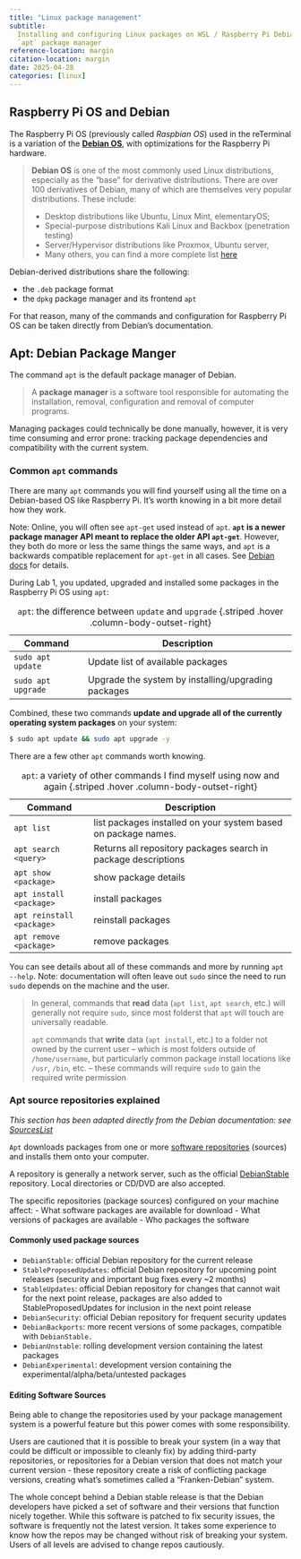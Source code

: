 ```yaml
---
title: "Linux package management"
subtitle:
  Installing and configuring Linux packages on WSL / Raspberry Pi Debian using the
  `apt` package manager
reference-location: margin
citation-location: margin
date: 2025-04-28
categories: [linux]
---
```


## Raspberry Pi OS and Debian

The Raspberry Pi OS (previously called _Raspbian OS_) used in the reTerminal is
a variation of the [**Debian OS**](https://en.wikipedia.org/wiki/Debian), with
optimizations for the Raspberry Pi hardware.

> **Debian OS** is one of the most commonly used Linux distributions, especially
> as the "base" for derivative distributions. There are over 100 derivatives of
> Debian, many of which are themselves very popular distributions. These
> include:
>
> - Desktop distributions like Ubuntu, Linux Mint, elementaryOS;
> - Special-purpose distributions Kali Linux and Backbox (penetration testing)
> - Server/Hypervisor distributions like Proxmox, Ubuntu server,
> - Many others, you can find a more complete list
>   [here](https://en.wikipedia.org/wiki/List_of_Linux_distributions#Debian-based)

Debian-derived distributions share the following:

- the `.deb` package format
- the `dpkg` package manager and its frontend `apt`

For that reason, many of the commands and configuration for Raspberry Pi OS can
be taken directly from Debian's documentation.

## Apt: Debian Package Manger

The command `apt` is the default package manager of Debian.

> A **package manager** is a software tool responsible for automating the
> installation, removal, configuration and removal of computer programs.

Managing packages could technically be done manually, however, it is very time
consuming and error prone: tracking package dependencies and compatibility with
the current system.

### Common `apt` commands

There are many `apt` commands you will find yourself using all the time on a
Debian-based OS like Raspberry Pi. It's worth knowing in a bit more detail how
they work.

Note: Online, you will often see `apt-get` used instead of `apt`. **`apt` is a
newer package manager API meant to replace the older API `apt-get`**. However,
they both do more or less the same things the same ways, and `apt` is a
backwards compatible replacement for `apt-get` in all cases. See
[Debian docs](https://www.debian.org/doc/manuals/debian-handbook/sect.apt-get.en.html)
for details.

During Lab 1, you updated, upgraded and installed some packages in the Raspberry
Pi OS using `apt`:

| Command            | Description                                         |
| ------------------ | --------------------------------------------------- |
| `sudo apt update`  | Update list of available packages                   |
| `sudo apt upgrade` | Upgrade the system by installing/upgrading packages |

: `apt`: the difference between `update` and `upgrade` {.striped .hover
.column-body-outset-right}

Combined, these two commands **update and upgrade all of the currently operating
system packages** on your system:

```bash
$ sudo apt update && sudo apt upgrade -y
```

There are a few other `apt` commands worth knowing.

| Command                   | Description                                                    |
| ------------------------- | -------------------------------------------------------------- |
| `apt list`                | list packages installed on your system based on package names. |
| `apt search <query>`      | Returns all repository packages search in package descriptions |
| `apt show <package>`      | show package details                                           |
| `apt install <package>`   | install packages                                               |
| `apt reinstall <package>` | reinstall packages                                             |
| `apt remove <package>`    | remove packages                                                |

: `apt`: a variety of other commands I find myself using now and again {.striped
.hover .column-body-outset-right}

You can see details about all of these commands and more by running
`apt --help`. Note: documentation will often leave out `sudo` since the need to
run `sudo` depends on the machine and the user.

> In general, commands that **read** data (`apt list`, `apt search`, etc.) will
> generally not require `sudo`, since most folderst that `apt` will touch are
> universally readable.
>
> `apt` commands that **write** data (`apt install`, etc.) to a folder not owned
> by the current user -- which is most folders outside of `/home/username`, but
> particularly common package install locations like `/usr`, `/bin`, etc. --
> these commands will require `sudo` to gain the required write permission

### Apt source repositories explained

_This section has been adapted directly from the Debian documentation: see
[SourcesList](https://wiki.debian.org/SourcesList)_

`Apt` downloads packages from one or more
[software repositories](https://wiki.debian.org/DebianRepository) (sources) and
installs them onto your computer.

A repository is generally a network server, such as the official
[DebianStable](https://wiki.debian.org/DebianStable) repository. Local
directories or CD/DVD are also accepted.

The specific repositories (package sources) configured on your machine affect: -
What software packages are available for download - What versions of packages
are available - Who packages the software

#### Commonly used package sources

- `DebianStable`: official Debian repository for the current release
- `StableProposedUpdates`: official Debian repository for upcoming point releases
  (security and important bug fixes every ~2 months)
- `StableUpdates`: official Debian repository for changes that cannot wait for the
  next point release, packages are also added to StableProposedUpdates for
  inclusion in the next point release
- `DebianSecurity`: official Debian repository for frequent security updates
- `DebianBackports`: more recent versions of some packages, compatible with
  `DebianStable.`
- `DebianUnstable`: rolling development version containing the latest packages
- `DebianExperimental`: development version containing the
  experimental/alpha/beta/untested packages

#### Editing Software Sources

Being able to change the repositories used by your package management system is
a powerful feature but this power comes with some responsibility.

Users are cautioned that it is possible to break your system (in a way that
could be difficult or impossible to cleanly fix) by adding third-party
repositories, or repositories for a Debian version that does not match your
current version - these repository create a risk of conflicting package
versions, creating what's sometimes called a "Franken-Debian" system.

The whole concept behind a Debian stable release is that the Debian developers
have picked a set of software and their versions that function nicely together.
While this software is patched to fix security issues, the software is
frequently not the latest version. It takes some experience to know how the
repos may be changed without risk of breaking your system. Users of all levels
are advised to change repos cautiously.
